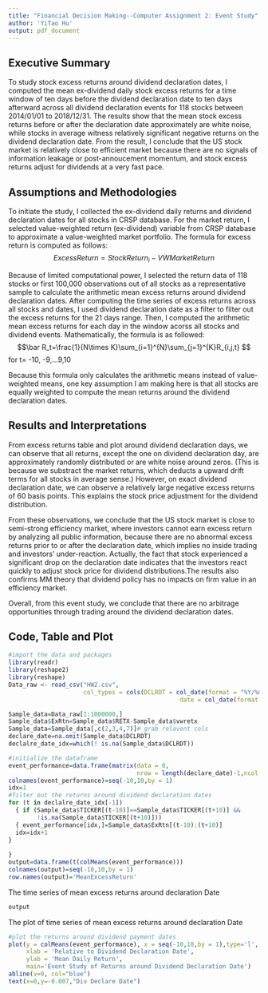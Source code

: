 ```yaml
---
title: "Financial Decision Making--Computer Assignment 2: Event Study"
author: 'YiTao Hu'
output: pdf_document
---
```

## Executive Summary

To study stock excess returns around dividend declaration dates, I computed the mean ex-dividend daily stock excess returns for a time window of ten days before the dividend declaration date to ten days afterward across all dividend declaration events for 118 stocks between 2014/01/01 to 2018/12/31. The results show that the mean stock excess returns before or after the declaration date approximately are white noise, while stocks in average witness relatively significant negative returns on the dividend declaration date. From the result, I conclude that the US stock market is relatively close to efficient market because there are no signals of information leakage or post-annoucement momentum, and stock excess returns adjust for dividends at a very fast pace. 

## Assumptions and Methodologies

To initiate the study, I collected the ex-dividend daily returns and dividend declaration dates for all stocks in CRSP database. For the market return, I selected value-weighted return (ex-dividend) variable from CRSP database to approximate a value-weighted market portfolio. The formula for excess return is computed as follows: $$Excess Return=StockReturn_i-VWMarketReturn$$

Because of limited computational power, I selected the return data of 118 stocks or first 100,000 observations out of all stocks as a representative sample to calculate the arithmetic mean excess returns around dividend declaration dates. After computing the time series of excess returns across all stocks and dates, I used dividend declaration date as a filter to filter out the excess returns for the 21 days range. Then, I computed the arithmetic mean excess returns for each day in the window acorss all stocks and dividend events. Mathematically, the formula is as followed: $$\bar R_t=\frac{1}{N\times K}\sum_{i=1}^{N}\sum_{j=1}^{K}R_{i,j,t} $$
for t= -10, -9,...9,10

Because this formula only calculates the arithmetic means instead of value-weighted means, one key assumption I am making here is that all stocks are equally weighted to compute the mean returns around the dividend declaration dates.

## Results and Interpretations

From excess returns table and plot around dividend declaration days, we can observe that all returns, except the one on dividend declaration day, are approximately randomly distributed or are white noise around zeros. (This is because we substract the market returns, which deducts a upward drift terms for all stocks in average sense.) However, on exact dividend declaration date, we can observe a relatively large negative excess returns of 60 basis points. This explains the stock price adjustment for the dividend distribution. 

From these observations, we conclude that the US stock market is close to semi-strong efficiency market, where investors cannot earn excess return by analyzing all public information, because there are no abnormal excess returns prior to or after the declaration date, which implies no inside trading and investors' under-reaction. Actually, the fact that stock experienced a significant drop on the declaration date indicates that the investors react quickly to adjust stock price for dividend distributions.The results also confirms MM theory that dividend policy has no impacts on firm value in an efficiency market.

Overall, from this event study, we conclude that there are no arbitrage opportunities through trading around the dividend declaration dates.

## Code, Table and Plot
```r
#import the data and packages
library(readr)
library(reshape2)
library(reshape)
Data_raw <- read_csv("HW2.csv",
                     col_types = cols(DCLRDT = col_date(format = "%Y/%m/%d"), 
                                                date = col_date(format = "%Y/%m/%d")))

Sample_data=Data_raw[1:1000000,]
Sample_data$ExRtn=Sample_data$RETX-Sample_data$vwretx
Sample_data=Sample_data[,c(2,3,4,7)]# grab relavent cols
declare_date=na.omit(Sample_data$DCLRDT)
declalre_date_idx=which(! is.na(Sample_data$DCLRDT))

#initialize the dataframe
event_performance=data.frame(matrix(data = 0,
                                    nrow = length(declare_date)-1,ncol = 21))
colnames(event_performance)=seq(-10,10,by = 1)
idx=1
#filter out the returns around dividend declaration dates 
for (t in declalre_date_idx[-1])
  { if (Sample_data$TICKER[(t-10)]==Sample_data$TICKER[(t+10)] && 
        !is.na(Sample_data$TICKER[(t+10)]))
  { event_performance[idx,]=Sample_data$ExRtn[(t-10):(t+10)]
  idx=idx+1
}
  
}
output=data.frame(t(colMeans(event_performance)))
colnames(output)=seq(-10,10,by = 1)
row.names(output)='MeanExcessReturn'
```
The time series of mean excess returns around declaration Date
```r
output
```




The plot of time series of mean excess returns around declaration Date
```r
#plot the returns around dividend payment dates
plot(y = colMeans(event_performance), x = seq(-10,10,by = 1),type='l',
     xlab = 'Relative to Dividend Declaration Date',
     ylab = 'Mean Daily Return',
     main='Event Study of Returns around Dividend Declaration Date')
abline(v=0, col="blue")
text(x=0,y=-0.007,"Div Declare Date")
```


